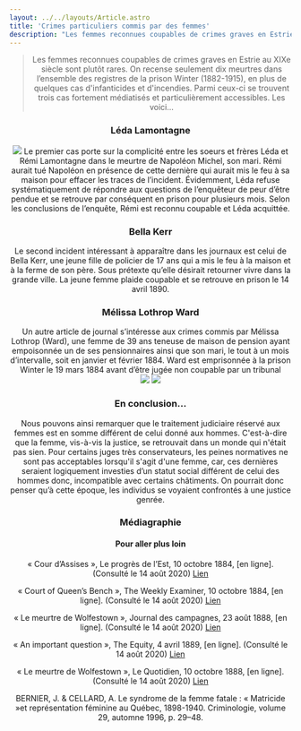 ```yaml
---
layout: ../../layouts/Article.astro
title: 'Crimes particuliers commis par des femmes'
description: "Les femmes reconnues coupables de crimes graves en Estrie au XIXe siècle sont plutôt rares. On recense seulement dix meurtres dans l’ensemble des registres de la prison Winter (1882-1915), en plus de quelques cas d'infanticides et d'incendies. "
---
```


<Header titre="Crimes particuliers commis par des femmes" image="/assets/img/DSC_0006-rotated.jpg"/>

<Text>
  <blockquote>Les femmes reconnues coupables de crimes graves en Estrie au XIXe siècle sont plutôt rares. On recense seulement dix meurtres dans l’ensemble des registres de la prison Winter (1882-1915), en plus de quelques cas d'infanticides et d'incendies. Parmi ceux-ci se trouvent trois cas fortement médiatisés et particulièrement accessibles. Les voici...</blockquote>
</Text>
<Text>
<h3>Léda Lamontagne</h3>
<img src="/assets/img/ledan.jpg" class="w-48 mix-blend-multiply mx-auto"/>
Le premier cas porte sur la complicité entre les soeurs et frères Léda et Rémi Lamontagne dans le meurtre de Napoléon Michel, son mari. Rémi aurait tué Napoléon en présence de cette dernière qui aurait mis le feu à sa maison pour effacer les traces de l’incident. Évidemment, Léda refuse systématiquement de répondre aux questions de l’enquêteur de peur d’être pendue et se retrouve par conséquent en prison pour plusieurs mois. Selon les conclusions de l’enquête, Rémi est reconnu coupable et Léda acquittée.
</Text>
<Cols3img
    t="Extraits de journaux (cliquer pour voir)"
    i1="/assets/img/lada.jpg" u1="/assets/img/lada.jpg" l1=""
    i2="/assets/img/léda_lamontagne.png" u2="/assets/img/léda_lamontagne.png" l2=""
    i3="/assets/img/lada_lamontagne.png" u3="/assets/img/lada_lamontagne.png" l3=""
/>
<Text>
<h3>Bella Kerr</h3>
Le second incident intéressant à apparaître dans les journaux est celui de Bella Kerr, une jeune fille de policier de 17 ans qui a mis le feu à la maison et à la ferme de son père. Sous prétexte qu’elle désirait retourner vivre dans la grande ville. La jeune femme plaide coupable et se retrouve en prison le 14 avril 1890.
</Text>
<Text>
<h3>Mélissa Lothrop Ward</h3>
Un autre article de journal s’intéresse aux crimes commis par Mélissa Lothrop (Ward), une femme de 39 ans teneuse de maison de pension ayant empoisonnée un de ses pensionnaires ainsi que son mari, le tout à un mois d’intervalle, soit en janvier et février 1884. Ward est emprisonnée à la prison Winter le 19 mars 1884 avant d’être jugée non coupable par un tribunal
</Text>
<div class="flex flex-row justify-center w-5/6 lg:gap-10 items-center">
  <img src="/assets/img/lotrhop1.jpg" class="max-w-1/2"/>
  <img src="/assets/img/lothrop.jpg" class="max-w-1/2"/>
</div>
<Text>
<h3>En conclusion...</h3>
Nous pouvons ainsi remarquer que le traitement judiciaire réservé aux femmes est en somme différent de celui donné aux hommes. C'est-à-dire que la femme, vis-à-vis la justice, se retrouvait dans un monde qui n'était pas sien. Pour certains juges très conservateurs, les peines normatives ne sont pas acceptables lorsqu'il s'agit d'une femme, car, ces dernières seraient logiquement investies d’un statut social différent de celui des hommes donc, incompatible avec certains châtiments. On pourrait donc penser qu’à cette époque, les individus se voyaient confrontés à une justice genrée.
</Text>
<Chapitres 
  description=""
  chapitres={
    [
      {label: "Criminalité et genre - Présentation", url: "/2020/criminalite-et-genre-1"},
      {label: "Crimes contre les femmes", url: "/2020/criminalite-et-genre-2"},
      {label: "Commis par des femmes", url: "/2020/criminalite-et-genre-3", current: true},
      {label: "Prostitution et débauche", url: "/2020/criminalite-et-genre-4"},
    ]
  }
/>

<div class="p-10 lg:p-24 py-5 lg:py-12 text-sm bg-gray-400">
  <h3>Médiagraphie</h3>
<h4>Pour aller plus loin</h4>
« Cour d’Assises », Le progrès de l’Est, 10 octobre 1884, [en ligne]. (Consulté le 14 août 2020)  <a href="http://numerique.banq.qc.ca/patrimoine/details/52327/3543843?docsearchtext=lothrop">Lien</a>

« Court of Queen’s Bench  », The Weekly Examiner, 10 octobre 1884, [en ligne]. (Consulté le 14 août 2020)  <a href="http://numerique.banq.qc.ca/patrimoine/details/52327/3468044?docsearchtext=lothrop">Lien</a>

« Le meurtre de Wolfestown », Journal des campagnes, 23 août 1888, [en ligne]. (Consulté le 14 août 2020)  <a href="http://numerique.banq.qc.ca/patrimoine/details/52327/3632771?docsearchtext=meutre%20sherbrooke">Lien</a>

« An important question », The Equity, 4 avril 1889, [en ligne]. (Consulté le 14 août 2020)  <a href="http://numerique.banq.qc.ca/patrimoine/details/52327/2554023?docsearchtext=bella%20kerr">Lien</a>

« Le meurtre de Wolfestown », Le Quotidien, 10 octobre 1888, [en ligne]. (Consulté le 14 août 2020)  <a href="http://numerique.banq.qc.ca/patrimoine/details/52327/3741532?docsearchtext=lada%20lamontagne">Lien</a>

BERNIER, J. & CELLARD, A. Le syndrome de la femme fatale : « Matricide »et représentation féminine au Québec, 1898-1940. Criminologie, volume 29, automne 1996, p. 29–48.
</div>